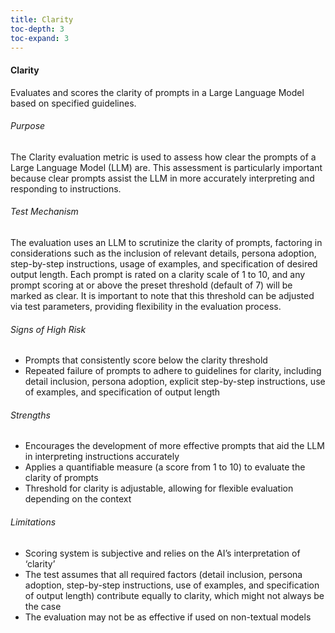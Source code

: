 ```yaml
---
title: Clarity
toc-depth: 3
toc-expand: 3
---
```







    
#### Clarity

Evaluates and scores the clarity of prompts in a Large Language Model based on specified guidelines.

###### Purpose

The Clarity evaluation metric is used to assess how clear the prompts of a Large Language Model (LLM) are. This
assessment is particularly important because clear prompts assist the LLM in more accurately interpreting and
responding to instructions.

###### Test Mechanism

The evaluation uses an LLM to scrutinize the clarity of prompts, factoring in considerations such as the inclusion
of relevant details, persona adoption, step-by-step instructions, usage of examples, and specification of desired
output length. Each prompt is rated on a clarity scale of 1 to 10, and any prompt scoring at or above the preset
threshold (default of 7) will be marked as clear. It is important to note that this threshold can be adjusted via
test parameters, providing flexibility in the evaluation process.

###### Signs of High Risk

- Prompts that consistently score below the clarity threshold
- Repeated failure of prompts to adhere to guidelines for clarity, including detail inclusion, persona adoption,
explicit step-by-step instructions, use of examples, and specification of output length

###### Strengths

- Encourages the development of more effective prompts that aid the LLM in interpreting instructions accurately
- Applies a quantifiable measure (a score from 1 to 10) to evaluate the clarity of prompts
- Threshold for clarity is adjustable, allowing for flexible evaluation depending on the context

###### Limitations

- Scoring system is subjective and relies on the AI’s interpretation of 'clarity'
- The test assumes that all required factors (detail inclusion, persona adoption, step-by-step instructions, use of
examples, and specification of output length) contribute equally to clarity, which might not always be the case
- The evaluation may not be as effective if used on non-textual models




 